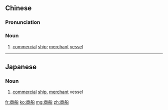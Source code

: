 ==Chinese==
{{zh-forms}}

===Pronunciation===
{{zh-pron
|m=shāngchuán
|c=soeng1 syun4
|h=pfs=sông-sòn
|mn=qz,tw,xm:siong-chûn/zz:siang-chûn
|cat=n
}}

===Noun===
{{zh-noun}}

# [[commercial]] [[ship]]; [[merchant]] [[vessel]]

----

==Japanese==
{{ja-kanjitab|しょう|せん|yomi=on}}

===Noun===
{{ja-noun|しょうせん}}

# [[commercial]] [[ship]], [[merchant]] vessel

[[fr:商船]]
[[ko:商船]]
[[mg:商船]]
[[zh:商船]]